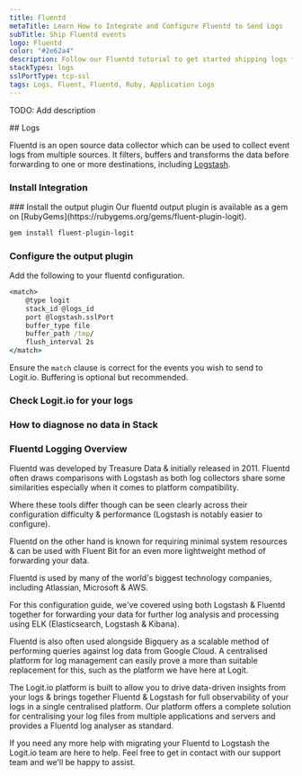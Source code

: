 ```yaml
---
title: Fluentd
metaTitle: Learn How to Integrate and Configure Fluentd to Send Logs
subTitle: Ship Fluentd events
logo: Fluentd
color: "#2e62a4"
description: Follow our Fluentd tutorial to get started shipping logs from Fluentd events to Logstash for monitoring and analysis in Logit.io.
stackTypes: logs
sslPortType: tcp-ssl
tags: Logs, Fluent, Fluentd, Ruby, Application Logs
---
```


TODO: Add description

<Steps>
  ## Logs

  Fluentd is an open source data collector which can be used to collect event logs from multiple sources. 
  It filters, buffers and transforms the data before forwarding to one or more destinations, including 
  [Logstash](/integrations/log-management/shippers/logstash).
  
  ### Install Integration
  <InstallIntegration/>
  ### Install the output plugin

  <Callout type="info">
      Our fluentd output plugin is available as a gem on [RubyGems](https://rubygems.org/gems/fluent-plugin-logit).
  </Callout>

  ```bash copy
  gem install fluent-plugin-logit
  ```
  
  ### Configure the output plugin

  Add the following to your fluentd configuration.

  ```cmd copy
  <match>
      @type logit
      stack_id @logs_id
      port @logstash.sslPort      
      buffer_type file
      buffer_path /tmp/
      flush_interval 2s
  </match>
  ```

  Ensure the `match` clause is correct for the events you wish to send to Logit.io. Buffering is optional but recommended.

  ### Check Logit.io for your logs
  <LaunchStack utmMedium="logs" utmCampaign="fluentd" source="fluentd" />

  ### How to diagnose no data in Stack

  <DiagnoseNoData />

</Steps>

### Fluentd Logging Overview

Fluentd was developed by Treasure Data & initially released in 2011. Fluentd often draws comparisons with Logstash as both log 
collectors share some similarities especially when it comes to platform compatibility.

Where these tools differ though can be seen clearly across their configuration difficulty & performance (Logstash is notably easier 
to configure).

Fluentd on the other hand is known for requiring minimal system resources & can be used with Fluent Bit for an even more lightweight 
method of forwarding your data.

Fluentd is used by many of the world's biggest technology companies, including Atlassian, Microsoft & AWS.

For this configuration guide, we've covered using both Logstash & Fluentd together for forwarding your data for further log 
analysis and processing using ELK (Elasticsearch, Logstash & Kibana).

Fluentd is also often used alongside Bigquery as a scalable method of performing queries against log data from Google Cloud. 
A centralised platform for log management can easily prove a more than suitable replacement for this, such as the platform 
we have here at Logit.

The Logit.io platform is built to allow you to drive data-driven insights from your logs & brings together Fluentd & Logstash 
for full observability of your logs in a single centralised platform. Our platform offers a complete solution for centralising 
your log files from multiple applications and servers and provides a Fluentd log analyser as standard.

If you need any more help with migrating your Fluentd to Logstash the Logit.io team are here to help. 
Feel free to get in contact with our support team <IntercomButton text="via live chat" /> and we'll be happy to assist.




